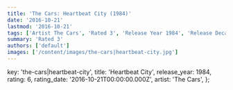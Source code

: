 ```yaml
---
title: 'The Cars: Heartbeat City (1984)'
date: '2016-10-21'
lastmod: '2016-10-21'
tags: ['Artist The Cars', 'Rated 3', 'Release Year 1984', 'Release Decade 1980']
summary: 'Rated 3'
authors: ['default']
images: ['/content/images/the-cars|heartbeat-city.jpg']
---
```


  key: 'the-cars|heartbeat-city',
  title: 'Heartbeat City',
  release_year: 1984,
  rating: 6,
  rating_date: '2016-10-21T00:00:00.000Z',
  artist: 'The Cars',
};

<MusicRating data={data} />
